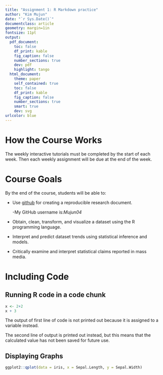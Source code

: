 ```yaml
---
title: "Assignment 1: R Markdown practice"
author: "Kim Mujun"
date: "`r Sys.Date()`"
documentclass: article
geometry: margin=1in
fontsize: 11pt
output:
  pdf_document:
    toc: false
    df_print: kable
    fig_caption: false
    number_sections: true
    dev: pdf
    highlight: tango
  html_document:
    theme: paper
    self_contained: true
    toc: false
    df_print: kable
    fig_caption: false
    number_sections: true
    smart: true
    dev: svg
urlcolor: blue
---
```


<!-- Write your Markdown below this line -->
# How the Course Works
The weekly interactive tutorials must be completed by the start of each week. Then each weekly
assignment will be due at the end of the week.

# Course Goals
By the end of the course, students will be able to:

* Use [github](https://github.com/) for creating a reproducible research document.

  -My GitHub username is:*Mujun04*

* Obtain, clean, transform, and visualize a dataset using the R programming language.

* Interpret and predict dataset trends using statistical inference and models.

* Critically examine and interpret statistical claims reported in mass media.

# Including Code 
## Running R code in a code chunk
```r
x <- 2+2
x + 3
```
The output of first line of code is not printed out because it is assigned to a variable instead.

The second line of output is printed out instead, but this means that the calculated value has not
been saved for future use.

## Displaying Graphs
```r
ggplot2::qplot(data = iris, x = Sepal.Length, y = Sepal.Width)
```

